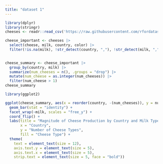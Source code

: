 ```yaml
---
title: "dataset 1"
---
```


```r

library(dplyr)
library(stringr)
cheeses <- readr::read_csv('https://raw.githubusercontent.com/rfordatascience/tidytuesday/main/data/2024/2024-06-04/cheeses.csv')

cheese_important <- cheeses |> 
  select(cheese, milk, country, color) |>
  filter(!is.na(milk), !str_detect(country, ","), !str_detect(milk, ","))

         
cheese_summary <- cheese_important |> 
  group_by(country, milk) |> 
  summarize(num_cheeses = n(), .groups = "drop") |>
  mutate(num_cheese = as.integer(num_cheeses)) |>
  filter(num_cheese > 1)
cheese_summary 
```

```r
library(ggplot2)

ggplot(cheese_summary, aes(x = reorder(country, -(num_cheeses)), y = num_cheeses, fill = milk)) +
  geom_bar(stat = "identity") +
  facet_wrap(~milk, scales = "free_y") +
  coord_flip() +
  labs(title = "Magnitude of Cheese Production by Country and Milk Type",
       x = "Country",
       y = "Number of Cheese Types",
       fill = "Cheese Type") +
  theme(
    text = element_text(size = 12),
    axis.text.y = element_text(size = 5),
    axis.text.x = element_text(size = 5),
    strip.text = element_text(size = 5, face = "bold"))

```